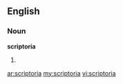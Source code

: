 ==English==

===Noun===
'''scriptoria'''

# {{plural of|[[scriptorium]]}}

[[ar:scriptoria]]
[[my:scriptoria]]
[[vi:scriptoria]]